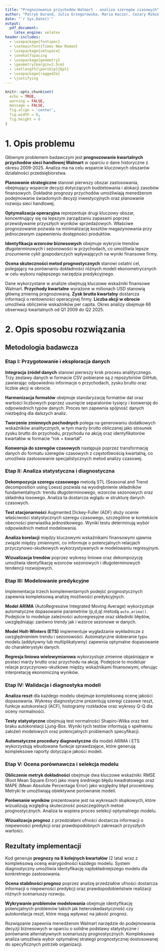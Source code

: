```yaml
---
title: "Prognozowanie przychodów Walmart - analiza szeregów czasowych"
author: "Patryk Durand, Julia Grzegorowska, Maria Kaczor, Cezary Mikuś, Aleksander Włodarczyk"
date: "`r Sys.Date()`"
output: 
  pdf_document:
    latex_engine: xelatex
header-includes:
  - \usepackage{fontspec}
  - \setmainfont{Times New Roman}
  - \usepackage{setspace}
  - \onehalfspacing
  - \usepackage{geometry}
  - \geometry{margin=2.5cm}
  - \setlength{\parskip}{6pt}
  - \usepackage{ragged2e}
  - \justifying
---
```


```r
knitr::opts_chunk$set(
  echo = TRUE,
  warning = FALSE,
  message = FALSE,
  fig.align = 'center',
  fig.width = 8,
  fig.height = 6
)
```

\justifying

# 1. Opis problemu

Głównym problemem badawczym jest **prognozowanie kwartalnych przychodów sieci handlowej Walmart** w oparciu o dane historyczne z okresu 2009-2025. Analiza ma na celu wsparcie kluczowych obszarów działalności przedsiębiorstwa.

**Planowanie strategiczne** stanowi pierwszy obszar zastosowania, obejmujący wsparcie decyzji dotyczących budżetowania i alokacji zasobów finansowych. Dokładne prognozy przychodów umożliwiają menedżerom podejmowanie świadomych decyzji inwestycyjnych oraz planowanie rozwoju sieci handlowej.

**Optymalizacja operacyjna** reprezentuje drugi kluczowy obszar, koncentrujący się na lepszym zarządzaniu zapasami poprzez przewidywanie przyszłych wyników sprzedażowych. Właściwe prognozowanie pozwala na minimalizację kosztów magazynowania przy jednoczesnym zapewnieniu dostępności produktów.

**Identyfikacja wzorców biznesowych** obejmuje wykrycie trendów długoterminowych i sezonowości w przychodach, co umożliwia lepsze zrozumienie cykli gospodarczych wpływających na wyniki finansowe firmy.

**Ocena skuteczności metod prognostycznych** stanowi ostatni cel, polegający na porównaniu dokładności różnych modeli ekonometrycznych w celu wyboru najlepszego narzędzia predykcyjnego.

Dane wykorzystane w analizie obejmują kluczowe wskaźniki finansowe Walmart. **Przychody kwartalne** wyrażone w milionach USD stanowią główną zmienną prognozowaną. **Zysk brutto kwartalny** dostarcza informacji o rentowności operacyjnej firmy. **Liczba akcji w obrocie** umożliwia obliczenie wskaźników per capita. Okres analizy obejmuje 66 obserwacji kwartalnych od Q1 2009 do Q2 2025.

# 2. Opis sposobu rozwiązania

## Metodologia badawcza

### Etap I: Przygotowanie i eksploracja danych

**Integracja źródeł danych** stanowi pierwszy krok procesu analitycznego. Trzy zestawy danych w formacie CSV pobierane są z repozytoriów GitHub, zawierając odpowiednio informacje o przychodach, zysku brutto oraz liczbie akcji w obrocie.

**Harmonizacja formatów** obejmuje standaryzację formatów dat oraz wartości liczbowych poprzez usunięcie separatorów tysięcy i konwersję do odpowiednich typów danych. Proces ten zapewnia spójność danych niezbędną dla dalszych analiz.

**Tworzenie zmiennych pochodnych** polega na generowaniu dodatkowych wskaźników analitycznych, w tym marży brutto obliczanej jako stosunek zysku brutto do przychodu, przychodu na akcję oraz identyfikatorów kwartałów w formacie "rok + kwartał".

**Konwersja do szeregów czasowych** następuje poprzez transformację danych do formatu szeregów czasowych z częstotliwością kwartalną, co umożliwia zastosowanie specjalistycznych metod analizy czasowej.

### Etap II: Analiza statystyczna i diagnostyczna

**Dekompozycja szeregu czasowego** metodą STL (Seasonal and Trend decomposition using Loess) pozwala na wyodrębnienie składników fundamentalnych: trendu długoterminowego, wzorców sezonowych oraz składnika losowego. Analiza ta dostarcza wglądu w strukturę danych czasowych.

**Test stacjonarności** Augmented Dickey-Fuller (ADF) służy ocenie właściwości statystycznych szeregu czasowego, szczególnie w kontekście obecności pierwiastka jednostkowego. Wyniki testu determinują wybór odpowiednich metod modelowania.

**Analiza korelacji** między kluczowymi wskaźnikami finansowymi ujawnia związki między zmiennymi, co informuje o potencjalnych relacjach przyczynowo-skutkowych wykorzystywanych w modelowaniu regresyjnym.

**Wizualizacja trendów** poprzez wykresy liniowe oraz dekompozycję umożliwia identyfikację wzorców sezonowych i długoterminowych tendencji rozwojowych.

### Etap III: Modelowanie predykcyjne

Implementacja trzech komplementarnych podejść prognostycznych zapewnia kompleksową analizę możliwości predykcyjnych.

**Model ARIMA** (AutoRegressive Integrated Moving Average) wykorzystuje automatyczne dopasowanie parametrów (p,d,q) metodą `auto.arima()`. Podejście to modeluje zależności autoregresyjne oraz składniki błędów, uwzględniając zarówno trendy jak i wzorce sezonowe w danych.

**Model Holt-Winters (ETS)** implementuje wygładzanie wykładnicze z uwzględnieniem trendu i sezonowości. Automatyczne dobieranie typu modelu (addytywny lub multiplikatywny) zapewnia optymalne dopasowanie do charakterystyki danych.

**Regresja liniowa wielowymiarowa** wykorzystuje zmienne objaśniające w postaci marży brutto oraz przychodu na akcję. Podejście to modeluje relacje przyczynowo-skutkowe między wskaźnikami finansowymi, oferując interpretację ekonomiczną wyników.

### Etap IV: Walidacja i diagnostyka modeli

**Analiza reszt** dla każdego modelu obejmuje kompleksową ocenę jakości dopasowania. Wykresy diagnostyczne prezentują szeregi czasowe reszt, funkcje autokorelacji (ACF), histogramy rozkładów oraz wykresy Q-Q dla oceny normalności.

**Testy statystyczne** obejmują test normalności Shapiro-Wilka oraz test braku autokorelacji Ljung-Box. Wyniki tych testów informują o spełnieniu założeń modelowych oraz potencjalnych problemach specyfikacji.

**Automatyczne procedury diagnostyczne** dla modeli ARIMA i ETS wykorzystują wbudowane funkcje sprawdzające, które generują kompleksowe raporty dotyczące jakości modeli.

### Etap V: Ocena porównawcza i selekcja modelu

**Obliczenie metryk dokładności** obejmuje dwa kluczowe wskaźniki: RMSE (Root Mean Square Error) jako miarę średniego błędu kwadratowego oraz MAPE (Mean Absolute Percentage Error) jako względny błąd procentowy. Metryki te umożliwiają obiektywne porównanie modeli.

**Porównanie wyników** prezentowane jest na wykresach słupkowych, które wizualizują względną skuteczność poszczególnych metod prognostycznych. Analiza ta wspiera proces selekcji optymalnego modelu.

**Wizualizacja prognoz** z przedziałami ufności dostarcza informacji o niepewności predykcji oraz prawdopodobnych zakresach przyszłych wartości.

## Rezultaty implementacji

Kod generuje **prognozy na 8 kolejnych kwartałów** (2 lata) wraz z kompleksową oceną wiarygodności każdego modelu. System diagnostyczny umożliwia identyfikację najdokładniejszego modelu dla konkretnego zastosowania.

**Ocena stabilności prognoz** poprzez analizę przedziałów ufności dostarcza informacji o niepewności predykcji oraz prawdopodobieństwie realizacji różnych scenariuszy rozwoju.

**Wykrywanie problemów modelowania** obejmuje identyfikację potencjalnych problemów takich jak heteroskedastyczność czy autokorelacja reszt, które mogą wpływać na jakość prognoz.

Rozwiązanie zapewnia menedżerom Walmart narzędzie do podejmowania decyzji biznesowych w oparciu o solidne podstawy statystyczne i porównanie alternatywnych scenariuszy prognostycznych. Kompleksowa analiza umożliwia wybór optymalnej strategii prognostycznej dostosowanej do specyficznych potrzeb organizacji.
